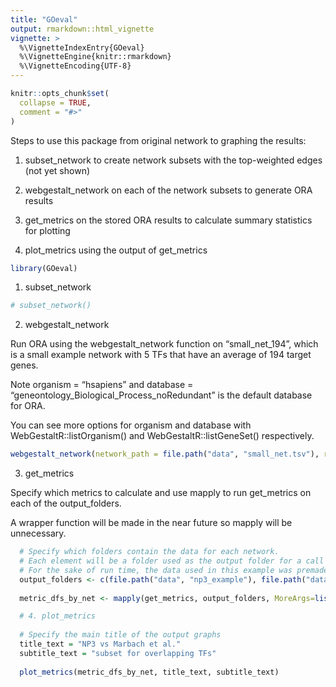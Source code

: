 ```yaml
---
title: "GOeval"
output: rmarkdown::html_vignette
vignette: >
  %\VignetteIndexEntry{GOeval}
  %\VignetteEngine{knitr::rmarkdown}
  %\VignetteEncoding{UTF-8}
---
```


```r
knitr::opts_chunk$set(
  collapse = TRUE,
  comment = "#>"
)
```

Steps to use this package from original network to graphing the results:

1. subset_network to create network subsets with the top-weighted edges (not yet shown)

2. webgestalt_network on each of the network subsets to generate ORA results

3. get_metrics on the stored ORA results to calculate summary statistics for plotting

4. plot_metrics using the output of get_metrics

```r
library(GOeval)
```

1. subset_network
```r
# subset_network()
```

2. webgestalt_network

Run ORA using the webgestalt_network function on "small_net_194", which is a small example network with 5 TFs that have an average of 194 target genes.

Note organism = "hsapiens" and database = "geneontology_Biological_Process_noRedundant" is the default database for ORA.

You can see more options for organism and database with WebGestaltR::listOrganism() and WebGestaltR::listGeneSet() respectively.
```r
webgestalt_network(network_path = file.path("data", "small_net.tsv"), reference_set = file.path("data", "small_net_gene_universe.txt"), output_directory = file.path("data", "small_net_output"), network_name = "small_net_194", permutations = 2)
```

3. get_metrics

Specify which metrics to calculate and use mapply to run get_metrics on each of the output_folders.

A wrapper function will be made in the near future so mapply will be unnecessary.
```r
  # Specify which folders contain the data for each network.
  # Each element will be a folder used as the output folder for a call to webgestalt_network.
  # For the sake of run time, the data used in this example was premade.
  output_folders <- c(file.path("data", "np3_example"), file.path("data", "marbach_example"))
  
  metric_dfs_by_net <- mapply(get_metrics, output_folders, MoreArgs=list(get_percent = TRUE, get_mean = TRUE, get_median = TRUE, get_annotation_overlap = TRUE, parallel = FALSE), SIMPLIFY = FALSE)

  # 4. plot_metrics
  
  # Specify the main title of the output graphs
  title_text = "NP3 vs Marbach et al."
  subtitle_text = "subset for overlapping TFs"
  
  plot_metrics(metric_dfs_by_net, title_text, subtitle_text)
```
